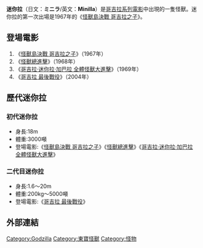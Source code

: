 '''迷你拉'''（日文：'''ミニラ'''/英文：'''Minilla'''）是[[哥吉拉系列電影|哥吉拉系列電影]]中出現的一隻怪獸。迷你拉的第一次出場是1967年的《[[怪獸島決戰_哥吉拉之子|怪獸島決戰 哥吉拉之子]]》。 

== 登場電影 ==

# 《[[怪獸島決戰_哥吉拉之子|怪獸島決戰 哥吉拉之子]]》（1967年）
# 《[[怪獸總進擊|怪獸總進擊]]》（1968年）
# 《[[哥吉拉·迷你拉·加巴拉_全體怪獸大進擊|哥吉拉·迷你拉·加巴拉 全體怪獸大進擊]]》（1969年）
# 《[[哥吉拉_最後戰役|哥吉拉 最後戰役]]》（2004年）

== 歷代迷你拉 ==

=== 初代迷你拉 ===

* 身長:18m
* 體重:3000噸
* 登場電影:《[[怪獸島決戰_哥吉拉之子|怪獸島決戰 哥吉拉之子]]》《[[怪獸總進擊|怪獸總進擊]]》《[[哥吉拉·迷你拉·加巴拉_全體怪獸大進擊|哥吉拉·迷你拉·加巴拉 全體怪獸大進擊]]》

=== 二代目迷你拉 ===

* 身長:1.6～20m
* 體重:200kg～5000噸
* 登場電影:《[[哥吉拉_最後戰役|哥吉拉 最後戰役]]》

== 外部連結 ==


{{Japanese film-stub}}
{{Godzilla}}
{{東寶怪獸}}
{{DEFAULTSORT:Minilla}}
[[Category:Godzilla|Category:Godzilla]]
[[Category:東寶怪獸|Category:東寶怪獸]]
[[Category:怪物|Category:怪物]]